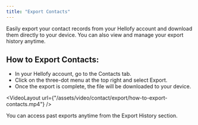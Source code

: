 ```yaml
---
title: "Export Contacts"
---
```


Easily export your contact records from your Hellofy account and download them directly to your device. You can also view and manage your export history anytime.

## How to Export Contacts:

- In your Hellofy account, go to the Contacts tab.
- Click on the three-dot menu at the top right and select Export.
- Once the export is complete, the file will be downloaded to your device.

<VideoLayout url={"/assets/video/contact/export/how-to-export-contacts.mp4"} />

You can access past exports anytime from the Export History section.
